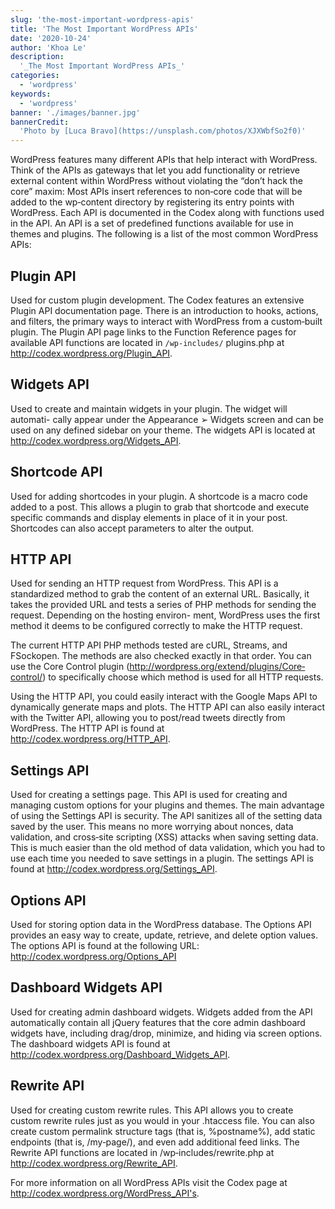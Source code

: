 ```yaml
---
slug: 'the-most-important-wordpress-apis'
title: 'The Most Important WordPress APIs'
date: '2020-10-24'
author: 'Khoa Le'
description:
  '_The Most Important WordPress APIs_'
categories:
  - 'wordpress'
keywords:
  - 'wordpress'
banner: './images/banner.jpg'
bannerCredit:
  'Photo by [Luca Bravo](https://unsplash.com/photos/XJXWbfSo2f0)'
---
```


WordPress features many different APIs that help interact with WordPress.
Think of the APIs as gateways that let you add functionality or retrieve external content within WordPress without violating the
“don’t hack the core” maxim: Most APIs insert references to non‐core code that will be added to the wp‐content directory by registering its entry points with WordPress.
Each API is documented in the Codex along with functions used in the API.
An API is a set of predefined functions available for use in themes and plugins. The following is a list of the most common WordPress APIs:

## Plugin API

Used for custom plugin development. The Codex features an extensive Plugin API documentation page.
 There is an introduction to hooks, actions, and filters, the primary ways to interact with WordPress from a custom‐built plugin.
 The Plugin API page links to the Function Reference pages for available API functions are located in `/wp‐includes/` plugins.php at http://codex.wordpress.org/Plugin_API.

## Widgets API

Used to create and maintain widgets in your plugin. The widget will automati- cally appear under the
Appearance ➢ Widgets screen and can be used on any defined sidebar on your theme.
 The widgets API is located at http://codex.wordpress.org/Widgets_API.

## Shortcode API

Used for adding shortcodes in your plugin. A shortcode is a macro code added to a post. This allows a plugin to grab that shortcode and execute specific commands and display elements in place of it in your post. Shortcodes can also accept parameters to alter the output.

## HTTP API

Used for sending an HTTP request from WordPress. This API is a standardized method to grab the content of an external URL. Basically, it takes the provided URL and tests a series of PHP methods for sending the request. Depending on the hosting environ- ment, WordPress uses the first method it deems to be configured correctly to make the HTTP request.

The current HTTP API PHP methods tested are cURL, Streams, and FSockopen. The methods are also checked exactly in that order. You can use the Core Control plugin (http://wordpress.org/extend/plugins/Core‐control/) to specifically choose which method is used for all HTTP requests.

Using the HTTP API, you could easily interact with the Google Maps API to dynamically generate maps and plots. The HTTP API can also easily interact with the Twitter API, allowing you to post/read tweets directly from WordPress. The HTTP API is found at http://codex.wordpress.org/HTTP_API.

## Settings API

Used for creating a settings page. This API is used for creating and managing custom options for your plugins and themes. The main advantage of using the Settings API is security. The API sanitizes all of the setting data saved by the user. This means no more worrying about nonces, data validation, and cross‐site scripting (XSS) attacks when saving setting data. This is much easier than the old method of data validation, which you had to use each time you needed to save settings in a plugin. The settings API is found at http://codex.wordpress.org/Settings_API.

## Options API

Used for storing option data in the WordPress database. The Options API provides an easy way to create, update, retrieve, and delete option values. The options API is found at the following URL: http://codex.wordpress.org/Options_API

## Dashboard Widgets API

Used for creating admin dashboard widgets. Widgets added from the API automatically contain all jQuery features that the core admin dashboard widgets have, including drag/drop, minimize, and hiding via screen options. The dashboard widgets API is found at http://codex.wordpress.org/Dashboard_Widgets_API.

## Rewrite API

Used for creating custom rewrite rules. This API allows you to create custom rewrite rules just as you would in your .htaccess file. You can also create custom permalink structure tags (that is, %postname%), add static endpoints (that is, /my‐page/), and even add additional feed links. The Rewrite API functions are located in /wp‐includes/rewrite.php at http://codex.wordpress.org/Rewrite_API.


For more information on all WordPress APIs visit the Codex page at http://codex.wordpress.org/WordPress_API's.